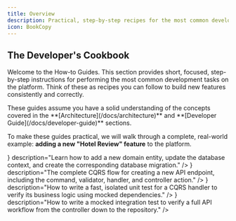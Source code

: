```yaml
---
title: Overview
description: Practical, step-by-step recipes for the most common development tasks.
icon: BookCopy
---
```



## The Developer's Cookbook

Welcome to the How-to Guides. This section provides short, focused, step-by-step instructions for performing the most common development tasks on the platform. Think of these as recipes you can follow to build new features consistently and correctly.

<Callout>
  These guides assume you have a solid understanding of the concepts covered in
  the **[Architecture](/docs/architecture)** and **[Developer
  Guide](/docs/developer-guide)** sections.
</Callout>

To make these guides practical, we will walk through a complete, real-world example: **adding a new "Hotel Review" feature** to the platform.

<Cards>
  <Card
    href="./how-to-guides/add-new-entity"
    title="Add a New Entity"
    icon={<DatabaseZap />}
    description="Learn how to add a new domain entity, update the database context, and create the corresponding database migration."
  />
  <Card
    href="./how-to-guides/add-new-api-endpoint"
    title="Add a New API Endpoint"
    icon={<CircuitBoard />}
    description="The complete CQRS flow for creating a new API endpoint, including the command, validator, handler, and controller action."
  />
  <Card
    href="./how-to-guides/add-new-unit-test"
    title="Add a New Unit Test"
    icon={<Beaker />}
    description="How to write a fast, isolated unit test for a CQRS handler to verify its business logic using mocked dependencies."
  />
  <Card
    href="./how-to-guides/add-new-integration-test"
    title="Add a New Integration Test"
    icon={<FlaskConical />}
    description="How to write a mocked integration test to verify a full API workflow from the controller down to the repository."
  />
</Cards>
